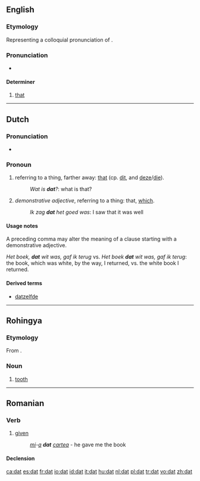 {{see|DAT|daT|dát|đắt}}
==English==

===Etymology===
Representing a colloquial pronunciation of {{term|that}}.

===Pronunciation===
*{{IPA|/dæt/}}

====Determiner====
{{en-det}}

# {{slang|or|dialectal|or|nonstandard}} [[that]]

----

==Dutch==

===Pronunciation===
*{{IPA|/dat/}}

===Pronoun===
{{infl|nl|pronoun|g=n|desc=demonstrative}}

# referring to a thing, farther away: [[that]] (cp. [[dit]], and [[deze]]/[[die]]).
#: ''Wat is '''dat'''?'': what is that?
# ''demonstrative adjective'', referring to a thing: that, [[which]].
#: ''Ik zag '''dat''' het goed was'': I saw that it was well

====Usage notes====
A preceding comma may alter the meaning of a clause starting with a demonstrative adjective.

''Het boek, '''dat''' wit was, gaf ik terug'' vs. ''Het boek '''dat''' wit was, gaf ik terug'': the book, which was white, by the way, I returned, vs. the white book I returned.

====Derived terms====
* [[datzelfde]]

----

==Rohingya==

===Etymology===
From {{Beng.|cit}}.

===Noun===
{{infl|cit|noun}}

# [[tooth]]

----

==Romanian==

===Verb===
{{ro-past|da}}

# [[given]]
#:''[[îmi|mi]]-[[a]] '''dat''' [[cartea]]'' - he gave me the book

====Declension====
{{ro-pp|da}}

[[ca:dat]]
[[es:dat]]
[[fr:dat]]
[[io:dat]]
[[id:dat]]
[[it:dat]]
[[hu:dat]]
[[nl:dat]]
[[pl:dat]]
[[tr:dat]]
[[vo:dat]]
[[zh:dat]]